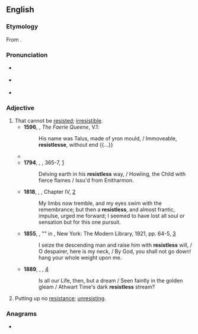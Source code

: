 ==English==

===Etymology===
From {{suffix|en|resist|less}}.

===Pronunciation===
* {{a|RP}} {{IPA|en|/ɹɪˈzɪstləs/}}
* {{a|GA}} {{IPA|en|/ɹəˈzɪstləs/}}
* {{hyphenation|en|re|sist|less}}

===Adjective===
{{en-adj}}

# That cannot be [[resist]]ed; [[irresistible]]. {{defdate|from 16th c.}}
#* '''1596''', {{w|Edmund Spenser}}, ''The Faerie Queene'', V.1:
#*: His name was Talus, made of yron mould, / Immoveable, '''resistlesse''', without end {{...}}
#* {{RQ:Milton Paradise Regained|book=Samson Agonistes|page=83|lines=415–420|passage=Maſters commands come with a power '''reſiſtleſs''' / To ſuch as owe them abſolute ſubjection; / And for a life who will not change his purpoſe? / (So mutable are all the ways of men) / Yet this be ſure, in nothing to comply / Scandalous or forbidden in our Law.}}
#* '''1794''', {{w|William Blake}}, ''{{w|The Book of Urizen}}'', 365-7, [http://www.bartleby.com/235/259.html]
#*: Delving earth in his '''resistless''' way, / Howling, the Child with fierce flames / Issu'd from Enitharmon.
#* '''1818''', {{w|Mary Shelley}}, ''{{w|Frankenstein}}'', Chapter IV, [http://www.gutenberg.org/files/42324/42324-h/42324-h.htm]
#*: My limbs now tremble, and my eyes swim with the remembrance; but then a '''resistless''', and almost frantic, impulse, urged me forward; I seemed to have lost all soul or sensation but for this one pursuit.
#* '''1855''', {{w|Walt Whitman}}, "{{w|Song of Myself}}" in ''{{w|Leaves of Grass}}'', New York: The Modern Library, 1921, pp. 64-5, [https://archive.org/details/leavesofgrass00whit]
#*: I seize the descending man and raise him with '''resistless''' will, / O despairer, here is my neck, / By God, you shall not go down! hang your whole weight upon me.
#* '''1889''', {{w|Lewis Carroll}}, ''{{w|Sylvie and Bruno}}'', [http://www.gutenberg.org/files/48630/48630-h/48630-h.htm]
#*: Is all our Life, then, but a dream / Seen faintly in the golden gleam / Athwart Time's dark '''resistless''' stream?
# Putting up no [[resistance]]; [[unresisting]]. {{defdate|from 16th c.}}

===Anagrams===
* {{anagrams|en|a=eeilrsssst|sisterless}}